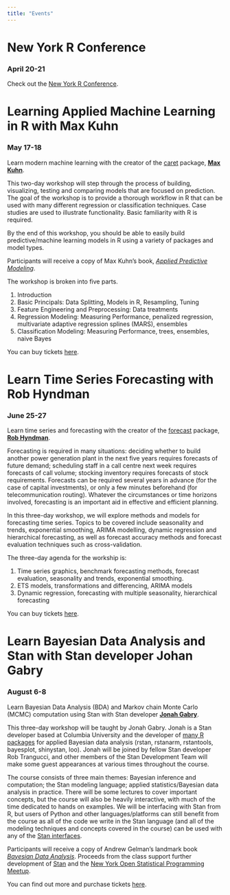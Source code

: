 ```yaml
---
title: "Events"
---
```


# New York R Conference
### April 20-21

Check out the [New York R Conference](https://www.rstats.nyc).

# Learning Applied Machine Learning in R with Max Kuhn
### May 17-18

Learn modern machine learning with the creator of the [caret](http://topepo.github.io/caret/index.html) package, [__Max Kuhn__](https://github.com/topepo).

This two-day workshop will step through the process of building, visualizing, testing and comparing models that are focused on prediction. The goal of the workshop is to provide a thorough workflow in R that can be used with many different regression or classification techniques. Case studies are used to illustrate functionality. Basic familiarity with R is required.

By the end of this workshop, you should be able to easily build predictive/machine learning models in R using a variety of packages and model types.

Participants will receive a copy of Max Kuhn's book, [_Applied Predictive Modeling_](http://appliedpredictivemodeling.com/).

The workshop is broken into five parts.

1. Introduction
1. Basic Principals: Data Splitting, Models in R, Resampling, Tuning
1. Feature Engineering and Preprocessing: Data treatments
1. Regression Modeling: Measuring Performance, penalized regression, multivariate adaptive regression splines (MARS), ensembles
1. Classification Modeling: Measuring Performance, trees, ensembles, naive Bayes

You can buy tickets [here](https://www.eventbrite.com/e/learn-applied-machine-learning-in-r-with-max-kuhn-tickets-43445850709).

# Learn Time Series Forecasting with Rob Hyndman
### June 25-27

Learn time series and forecasting with the creator of the [forecast](http://pkg.robjhyndman.com/forecast/) package, [__Rob Hyndman__](https://robjhyndman.com/hyndsight/thief/).

Forecasting is required in many situations: deciding whether to build another power generation plant in the next five years requires forecasts of future demand; scheduling staff in a call centre next week requires forecasts of call volume; stocking inventory requires forecasts of stock requirements. Forecasts can be required several years in advance (for the case of capital investments), or only a few minutes beforehand (for telecommunication routing). Whatever the circumstances or time horizons involved, forecasting is an important aid in effective and efficient planning.

In this three-day workshop, we will explore methods and models for forecasting time series. Topics to be covered include seasonality and trends, exponential smoothing, ARIMA modelling, dynamic regression and hierarchical forecasting, as well as forecast accuracy methods and forecast evaluation techniques such as cross-validation.

The three-day agenda for the workship is:

1. Time series graphics, benchmark forecasting methods, forecast evaluation, seasonality and trends, exponential smoothing.
1. ETS models, transformations and differencing, ARIMA models
1. Dynamic regression, forecasting with multiple seasonality, hierarchical forecasting

You can buy tickets [here](https://www.eventbrite.com/e/learn-time-series-forecasting-with-rob-hyndman-tickets-45083602268).

# Learn Bayesian Data Analysis and Stan with Stan developer Johan Gabry
### August 6-8

Learn Bayesian Data Analysis (BDA) and Markov chain Monte Carlo (MCMC) computation using Stan with Stan developer [__Jonah Gabry__](http://jgabry.github.io/about/).

This three-day workshop will be taught by Jonah Gabry. Jonah is a Stan developer based at Columbia University and the developer of [many R packages](https://jgabry.github.io/software-and-papers/) for applied Bayesian data analysis (rstan, rstanarm, rstantools, bayesplot, shinystan, loo). Jonah will be joined by fellow Stan developer Rob Trangucci, and other members of the Stan Development Team will make some guest appearances at various times throughout the course.

The course consists of three main themes: Bayesian inference and computation; the Stan modeling language; applied statistics/Bayesian data analysis in practice. There will be some lectures to cover important concepts, but the course will also be heavily interactive, with much of the time dedicated to hands on examples. We will be interfacing with Stan from R, but users of Python and other languages/platforms can still benefit from the course as all of the code we write in the Stan language (and all of the modeling techniques and concepts covered in the course) can be used with any of the [Stan interfaces](http://mc-stan.org/users/interfaces/).

Participants will receive a copy of Andrew Gelman's landmark book [_Bayesian Data Analysis_](http://www.stat.columbia.edu/~gelman/book/). Proceeds from the class support further development of [Stan](http://mc-stan.org/) and the [New York Open Statistical Programming Meetup](https://www.nyhackr.org/).

You can find out more and purchase tickets [here](https://www.eventbrite.com/e/learn-bayesian-data-analysis-and-stan-with-stan-developer-jonah-gabry-tickets-45084364548).

<!--
From time to time we put on events beyond the regular meetup programming such as the [New York R Conference](www.rstats.nyc) and master classes in topics such as Rcpp, Stan, data.table and other advanced topics.

Our next event is a __three-day__ [Stan class](https://www.eventbrite.com/e/learn-bayes-mcmc-and-stan-2017-with-andrew-gelman-jonah-gabry-michael-betancourt-tickets-36284546054) taught by [__Andrew Gelman__](http://andrewgelman.com/), [__Jonah Gabry__](http://jgabry.github.io/about/) and [__Michael Betancourt__](https://betanalpha.github.io/).

This __three-day__ course consists of three main themes: Bayesian inference and computation; the Stan programming language; applied statistics.
Participants will receive a copy of Andrew Gelman's landmark book [__Bayesian Data Analysis__](http://www.stat.columbia.edu/~gelman/book/). Proceeds from the class support __further development__ of Stan and this meetup.

Before class everyone __should install__ [R](https://www.r-project.org/), [RStudio](https://www.rstudio.com/) and [RStan](http://mc-stan.org/rstan.html) on their computers. If problems occur please join the [stan-users](https://groups.google.com/forum/#!forum/stan-users) group and post any questions. It is __important__ that all participants get Stan running and bring their laptops to the course.

Class structure and example topics for the three days:

## Day 1: Foundations

- Foundations of Bayesian inference 
- Foundations of Bayesian computation with Markov Chain Monte Carlo
- Intro to Stan with hands-on exercises 
- Real-life Stan
- Bayesian Workflow

## Day 2: Linear and Generalized Linear Models

- Foundations of Bayesian regression
- Fitting GLMs in Stan (e.g., logistic regression, Poisson regression)
- Diagnosing model misfit using graphical posterior predictive checks
- Little data: How traditional statistical ideas remain relevant in a big data world
- Generalizing from sample to population (surveys, xbox example, etc)

## Day 3: Hierarchical Models

- Foundations of Bayesian hierarchical/multilevel models
- Accurately fitting hierarchical models in Stan
- Why we don’t (usually) have to worry about multiple comparisons
- Hierarchical modeling and prior information
- Topics

Specific topics on Bayesian inference and computation include, but are not limited to:

- Bayesian inference and prediction
- Naive Bayes, supervised, and unsupervised classification
- Overview of Monte Carlo methods
- Convergence and effective sample size
- Hamiltonian Monte Carlo and the no-U-turn sampler
- Continuous and discrete-data regression models
- Mixture models
- Measurement-error and item-response models
- Specific topics on Stan include, but are not limited to:
- Reproducible research
- Probabilistic programming
- Stan syntax and programming
- Optimization
- Warmup, adaptation, and convergence
- Identifiability and problematic posteriors
- Handling missing data
- Ragged and sparse data structures
- Gaussian processes

Members of the meetup receive a 20% discount with code [nyhackr](https://www.eventbrite.com/e/learn-bayes-mcmc-and-stan-2017-with-andrew-gelman-jonah-gabry-michael-betancourt-tickets-36284546054?discount=nyhackr).
-->
